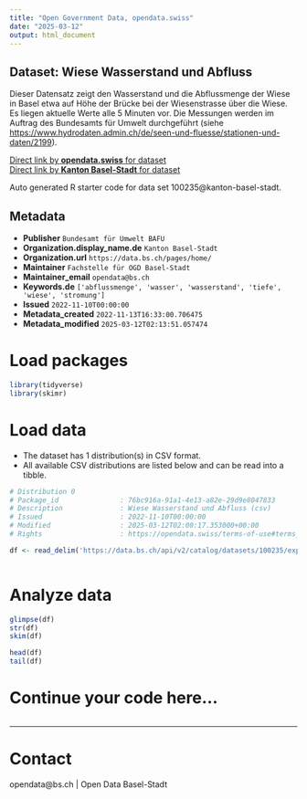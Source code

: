 ```yaml
---
title: "Open Government Data, opendata.swiss"
date: "2025-03-12"
output: html_document
---
```


## Dataset: Wiese Wasserstand und Abfluss

Dieser Datensatz zeigt den Wasserstand und die Abflussmenge der Wiese in Basel etwa auf Höhe der Brücke bei der Wiesenstrasse über die Wiese. Es liegen aktuelle Werte alle 5 Minuten vor. Die Messungen werden im Auftrag des Bundesamts für Umwelt durchgeführt (siehe [https://www.hydrodaten.admin.ch/de/seen-und-fluesse/stationen-und-daten/2199](https://www.hydrodaten.admin.ch/de/seen-und-fluesse/stationen-und-daten/2199)).

[Direct link by **opendata.swiss** for dataset](https://opendata.swiss/de/dataset/wiese-wasserstand-und-abfluss)<br>
[Direct link by **Kanton Basel-Stadt** for dataset](https://data.bs.ch/explore/dataset/100235/)

Auto generated R starter code for data set 100235@kanton-basel-stadt.

## Metadata

- **Publisher** `Bundesamt für Umwelt BAFU`
- **Organization.display_name.de** `Kanton Basel-Stadt`
- **Organization.url** `https://data.bs.ch/pages/home/`
- **Maintainer** `Fachstelle für OGD Basel-Stadt`
- **Maintainer_email** `opendata@bs.ch`
- **Keywords.de** `['abflussmenge', 'wasser', 'wasserstand', 'tiefe', 'wiese', 'stromung']`
- **Issued** `2022-11-10T00:00:00`
- **Metadata_created** `2022-11-13T16:33:00.706475`
- **Metadata_modified** `2025-03-12T02:13:51.057474`


# Load packages

```r

library(tidyverse)
library(skimr)

```

# Load data

-   The dataset has 1 distribution(s) in CSV format.
-   All available CSV distributions are listed below and can be read into a tibble.

```r

# Distribution 0
# Package_id               : 76bc916a-91a1-4e13-a82e-29d9e8047833
# Description              : Wiese Wasserstand und Abfluss (csv)
# Issued                   : 2022-11-10T00:00:00
# Modified                 : 2025-03-12T02:00:17.353000+00:00
# Rights                   : https://opendata.swiss/terms-of-use#terms_open

df <- read_delim('https://data.bs.ch/api/v2/catalog/datasets/100235/exports/csv?use_labels=true')



```

# Analyze data

```r

glimpse(df)
str(df)
skim(df)

head(df)
tail(df)

```

# Continue your code here...

```r

```

------------------------------------------------------------------------

# Contact

opendata@bs.ch | Open Data Basel-Stadt
